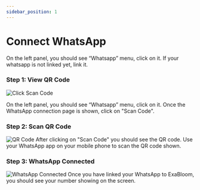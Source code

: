 ```yaml
---
sidebar_position: 1
---
```


# Connect WhatsApp

On the left panel, you should see “Whatsapp” menu, click on it. If your whatsapp is not linked yet, link it.

### Step 1: View QR Code
![Click Scan Code](/img/tutorial/getting-started/connect-whatsapp/connect-whatsapp-click-scan-code.png)

On the left panel, you should see “Whatsapp” menu, click on it. Once the WhatsApp connection page is shown, click on "Scan Code".



### Step 2: Scan QR Code
![QR Code](/img/tutorial/getting-started/connect-whatsapp/connect-whatsapp-scan-your-whatsapp-code.png)
After clicking on "Scan Code" you should see the QR code. Use your WhatsApp app on your mobile phone to scan the QR code shown.

### Step 3: WhatsApp Connected
![WhatsApp Connected](/img/tutorial/getting-started/connect-whatsapp/connect-whatsapp-verify-whatsapp-is-connected.png)
Once you have linked your WhatsApp to ExaBloom, you should see your number showing on the screen.
